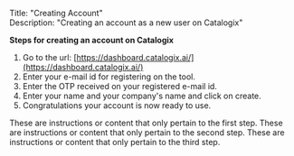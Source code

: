 Title: "Creating Account" <br />
Description: "Creating an account as a new user on Catalogix"

**Steps for creating an account on Catalogix**

1. Go to the url: [https://dashboard.catalogix.ai/](https://dashboard.catalogix.ai/)
2. Enter your e-mail id for registering on the tool.
3. Enter the OTP received on your registered e-mail id.
4. Enter your name and your company's name and click on create.
5. Congratulations your account is now ready to use.


<Steps>
  <Step title="First Step">
    These are instructions or content that only pertain to the first step.
  </Step>
  <Step title="Second Step">
    These are instructions or content that only pertain to the second step.
  </Step>
  <Step title="Third Step">
    These are instructions or content that only pertain to the third step.
  </Step>
</Steps>
